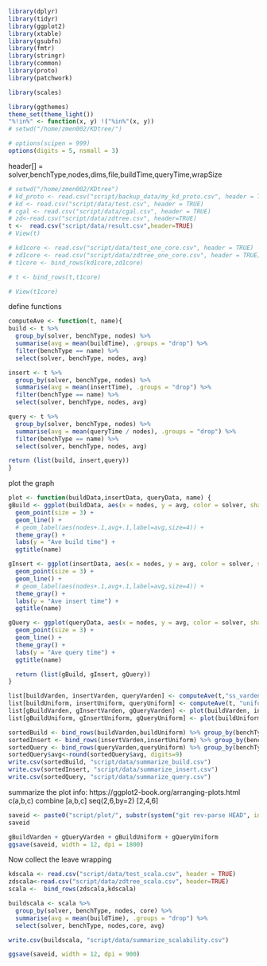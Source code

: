  
```r
library(dplyr)
library(tidyr)
library(ggplot2)
library(xtable)
library(gsubfn)
library(fmtr)
library(stringr)
library(common)
library(proto)
library(patchwork)

library(scales)

library(ggthemes)
theme_set(theme_light())
"%!in%" <- function(x, y) !("%in%"(x, y))
# setwd("/home/zmen002/KDtree/")

# options(scipen = 999)
options(digits = 5, nsmall = 3)
```
header[] = solver,benchType,nodes,dims,file,buildTime,queryTime,wrapSize

```R
# setwd("/home/zmen002/KDtree")
# kd_proto <- read.csv("script/backup_data/my_kd_proto.csv", header = TRUE)
# kd <- read.csv("script/data/test.csv", header = TRUE)
# cgal <- read.csv("script/data/cgal.csv", header = TRUE)
# zd<-read.csv("script/data/zdtree.csv", header=TRUE)
t <-  read.csv("script/data/result.csv",header=TRUE)
# View(t)

# kd1core <- read.csv("script/data/test_one_core.csv", header = TRUE)
# zd1core <- read.csv("script/data/zdtree_one_core.csv", header = TRUE)
# t1core <- bind_rows(kd1core,zd1core)

# t <- bind_rows(t,t1core)

# View(t1core)
```

define functions 
```R
computeAve <- function(t, name){
build <- t %>%
  group_by(solver, benchType, nodes) %>%
  summarise(avg = mean(buildTime), .groups = "drop") %>%
  filter(benchType == name) %>%
  select(solver, benchType, nodes, avg)

insert <- t %>%
  group_by(solver, benchType, nodes) %>%
  summarise(avg = mean(insertTime), .groups = "drop") %>%
  filter(benchType == name) %>%
  select(solver, benchType, nodes, avg)

query <- t %>%
  group_by(solver, benchType, nodes) %>%
  summarise(avg = mean(queryTime / nodes), .groups = "drop") %>%
  filter(benchType == name) %>%
  select(solver, benchType, nodes, avg)

return (list(build, insert,query))
}
```

plot the graph
```R
plot <- function(buildData,insertData, queryData, name) {
gBuild <- ggplot(buildData, aes(x = nodes, y = avg, color = solver, shape = solver)) +
  geom_point(size = 3) +
  geom_line() +
  # geom_label(aes(nodes+.1,avg+.1,label=avg,size=4)) +
  theme_gray() +
  labs(y = "Ave build time") +
  ggtitle(name)

gInsert <- ggplot(insertData, aes(x = nodes, y = avg, color = solver, shape = solver)) +
  geom_point(size = 3) +
  geom_line() +
  # geom_label(aes(nodes+.1,avg+.1,label=avg,size=4)) +
  theme_gray() +
  labs(y = "Ave insert time") +
  ggtitle(name)

gQuery <- ggplot(queryData, aes(x = nodes, y = avg, color = solver, shape = solver)) +
  geom_point(size = 3) +
  geom_line() +
  theme_gray() +
  labs(y = "Ave query time") + 
  ggtitle(name)

  return (list(gBuild, gInsert, gQuery))
}
```


```R
list[buildVarden, insertVarden, queryVarden] <- computeAve(t,"ss_varden")
list[buildUniform, insertUniform, queryUniform] <- computeAve(t, "uniform")
list[gBuildVarden, gInsertVarden, gQueryVarden] <- plot(buildVarden, insertVarden, queryVarden, "ss_varden")
list[gBuildUniform, gInsertUniform, gQueryUniform] <- plot(buildUniform, insertUniform, queryUniform, "uniform")

sortedBuild <- bind_rows(buildVarden,buildUniform) %>% group_by(benchType) %>% arrange(nodes,avg,.by_group=TRUE)
sortedInsert <- bind_rows(insertVarden,insertUniform) %>% group_by(benchType) %>% arrange(nodes,avg,.by_group=TRUE)
sortedQuery <- bind_rows(queryVarden,queryUniform) %>% group_by(benchType) %>% arrange(nodes,avg,.by_group=TRUE)
sortedQuery$avg<-round(sortedQuery$avg, digits=9)
write.csv(sortedBuild, "script/data/summarize_build.csv")
write.csv(sortedInsert, "script/data/summarize_insert.csv")
write.csv(sortedQuery, "script/data/summarize_query.csv")
```

summarize the plot info: https://ggplot2-book.org/arranging-plots.html
c(a,b,c) combine [a,b,c]
seq(2,6,by=2) [2,4,6]

```R
saveid <- paste0("script/plot/", substr(system("git rev-parse HEAD", intern = TRUE), 0, 7), ".jpg")
saveid

gBuildVarden + gQueryVarden + gBuildUniform + gQueryUniform
ggsave(saveid, width = 12, dpi = 1800)
```

Now collect the leave wrapping
```R
kdscala <- read.csv("script/data/test_scala.csv", header = TRUE)
zdscala<-read.csv("script/data/zdtree_scala.csv", header=TRUE)
scala <-  bind_rows(zdscala,kdscala)

buildscala <- scala %>%
  group_by(solver, benchType, nodes, core) %>%
  summarise(avg = mean(buildTime), .groups = "drop") %>%
  select(solver, benchType, nodes,core, avg) 

write.csv(buildscala, "script/data/summarize_scalability.csv")

ggsave(saveid, width = 12, dpi = 900)
```
